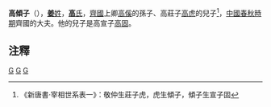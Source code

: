 {{模板:Infobox 先秦人物
|名稱=高傾子
|姓=[[姜姓|姜]]
|氏=[[高氏|高氏]]
|名=
|字=
|别名=高頃子
|别字=
|諡号=頃
|官位=
|時代=春秋
|國家=齊國
|身份=[[齊國|齊國]]大夫
|出生日期=
|逝世日期=
|父=高莊子[[高莊子|高虎]]
|子女=高宣子[[高固|高固]]
}}

'''高傾子'''（{{bd|？||？||catIdx=G高}}），[[姜姓|'''姜'''姓]]，[[高氏|'''高'''氏]]，[[齊國|齊國]]上卿[[高傒|高傒]]的孫子、高莊子[[高莊子|高虎]]的兒子<ref>《新唐書·宰相世系表一》：敬仲生莊子虎，虎生傾子，傾子生宣子固</ref>，[[中國|中國]][[春秋時期|春秋時期]]齊國的大夫。他的兒子是高宣子[[高固|高固]]。

==注釋==
{{reflist}}

[[Category:齊國人|G]]
[[Category:春秋戰國政治人物|G]]
[[Category:春秋人|G]]